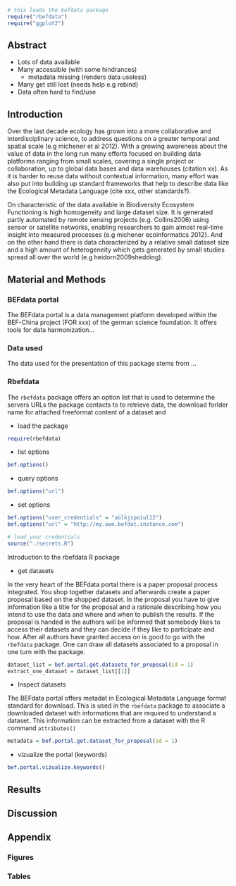 ```r
# this loads the befdata package
require("rbefdata")  
require("ggplot2") 
```

## Abstract 

* Lots of data available
* Many accessible (with some hindrances) 
    - metadata missing (renders data useless)
* Many get still lost (needs help e.g rebind)
* Data often hard to find/use 

## Introduction 

Over the last decade ecology has grown into a more collaborative and
interdisciplinary science, to address questions on a greater temporal and
spatial scale (e.g michener et al 2012). With a growing awareness about the
value of data in the long run many efforts focused on building data platforms
ranging from small scales, covering a single project or collaboration, up to
global data bases and data warehouses (citation xx).  As it is harder to reuse
data without contextual information, many effort was also put into building up
standard frameworks that help to describe data like the Ecological Metadata
Language (cite xxx, other standards?). 

On characteristic of the data available in Biodiversity Ecosystem Functioning
is high homogeneity and large dataset size. It is generated partly automated by
remote sensing projects (e.g. Collins2006) using sensor or satellite networks,
enabling researchers to gain almost real-time insight into measured processes
(e.g michener ecoinformatics 2012}. And on the other hand there is data
characterized by a relative small dataset size and a high amount of
heterogeneity which gets generated by small studies spread all over the world
(e.g heidorn2009shedding).

## Material and Methods 

### BEFdata portal

The BEFdata portal is a data management platform developed within the 
BEF-China project (FOR xxx) of the german science foundation. It offers 
tools for data harmonization...

### Data used

The data used for the presentation of this package stems from ...

### Rbefdata

The `rbefdata` package offers an option list that is used to determine 
the servers URLs the package contacts to to retrieve data, the download 
forlder name for attached freeformat content of a dataset and 

* load the package

```r
require(rbefdata)
```

* list options

```r
bef.options()
```

* query options

```r
bef.options("url")
```

* set options 

```r
bef.options("user_credentials" = "aölkjspoiul12")
bef.options("url" = "http://my.own.befdat.instance.com")
```

```r
# load your credentials
source("./secrets.R") 
```

Introduction to the rbefdata R package

* get datasets 

In the very heart of the BEFdata portal there is a paper proposal process integrated. You shop together 
datasets and afterwards create a paper proposal based on the shopped dataset. In the proposal
you have to give information like a title for the proposal and a rationale describing how you 
intend to use the data and where and when to publish the results. If the proposal is handed in 
the authors will be informed that somebody likes to access their datasets and they can decide 
if they like to participate and how. After all authors have granted access on is good to go 
with the `rbefdata` package. One can draw all datasets associated to a proposal in one turn 
with the package.

```r
dataset_list = bef.portal.get.datasets_for_proposal(id = 1)
extract_one_dataset = dataset_list[[1]]
```

* Inspect datasets

The BEFdata portal offers metadat in Ecological Metadata Language format standard for download. 
This is used in the `rbefdata` package to associate a downloaded dataset with informations that
are required to understand a dataset. This information can be extracted from a dataset with 
the R command `attributes()`

```r
metadata = bef.portal.get.dataset_for_proposal(id = 1)
```

* vizualize the portal (keywords) 

```r
bef.portal.vizualize.keywords()
```

## Results 

## Discussion

## Appendix

### Figures 

### Tables